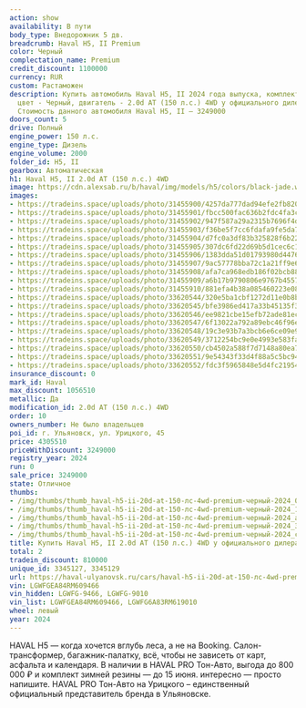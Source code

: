 ```yaml
---
action: show
availability: В пути
body_type: Внедорожник 5 дв.
breadcrumb: Haval H5, II Premium
color: Черный
complectation_name: Premium
credit_discount: 1100000
currency: RUR
custom: Растаможен
description: Купить автомобиль Haval H5, II 2024 года выпуска, комплектация Premium,
  цвет - Черный, двигатель - 2.0d AT (150 л.с.) 4WD у официального дилера в г. Ульяновск.
  Стоимость данного автомобиля Haval H5, II – 3249000
doors_count: 5
drive: Полный
engine_power: 150 л.с.
engine_type: Дизель
engine_volume: 2000
folder_id: H5, II
gearbox: Автоматическая
h1: Haval H5, II 2.0d AT (150 л.с.) 4WD
image: https://cdn.alexsab.ru/b/haval/img/models/h5/colors/black-jade.webp
images:
- https://tradeins.space/uploads/photo/31455900/4257da777dad94efe2fb820eba6045cc.jpg
- https://tradeins.space/uploads/photo/31455901/fbcc500fac636b2fdc4fa3c66ee18e6d.jpg
- https://tradeins.space/uploads/photo/31455902/947f587a29a2315b7696f4d3645a3f92.jpg
- https://tradeins.space/uploads/photo/31455903/f36be5f7cc6fdafa9fe5da778403c2c6.jpg
- https://tradeins.space/uploads/photo/31455904/d7fc0a3df83b325828f6b2216e4c7f40.jpg
- https://tradeins.space/uploads/photo/31455905/307dc6fd22d69b5d1cec6c122bcb810d.jpg
- https://tradeins.space/uploads/photo/31455906/1383dda51d01793980d447669f3fcf58.jpg
- https://tradeins.space/uploads/photo/31455907/9ac57778bba72c1a21ff9e625205ba90.jpg
- https://tradeins.space/uploads/photo/31455908/afa7ca968edb186f02bcb88267c3adc2.jpg
- https://tradeins.space/uploads/photo/31455909/a6b17b9790806e9767b4557850189401.jpg
- https://tradeins.space/uploads/photo/31455910/881efa4b38a085460223e087b61ecbd3.jpg
- https://tradeins.space/uploads/photo/33620544/320e5ba1cbf1272d11e0b8b988771e7f.jpg
- https://tradeins.space/uploads/photo/33620545/bfe3986ed417a33b45135f376cde03be.jpg
- https://tradeins.space/uploads/photo/33620546/ee9821cbe15efb72ade81ecf78311125.jpg
- https://tradeins.space/uploads/photo/33620547/6f13022a792a89ebc46f96ed580c15f5.jpg
- https://tradeins.space/uploads/photo/33620548/19c3e93b7a3bcb6e6ce09e96973d054d.jpg
- https://tradeins.space/uploads/photo/33620549/3712254bc9e0e4993e583faa9a945592.jpg
- https://tradeins.space/uploads/photo/33620550/cb4502a588f7d7148a80ea72e9c01201.jpg
- https://tradeins.space/uploads/photo/33620551/9e54343f33d4f88a5c5bc9417688570f.jpg
- https://tradeins.space/uploads/photo/33620552/fdc3f5965848e5d4fc219540fe1468a0.jpg
insurance_discount: 0
mark_id: Haval
max_discount: 1056510
metallic: Да
modification_id: 2.0d AT (150 л.с.) 4WD
order: 10
owners_number: Не было владельцев
poi_id: г. Ульяновск, ул. Урицкого, 45
price: 4305510
priceWithDiscount: 3249000
registry_year: 2024
run: 0
sale_price: 3249000
state: Отличное
thumbs:
- /img/thumbs/thumb_haval-h5-ii-20d-at-150-лс-4wd-premium-черный-2024_045cc_0.webp
- /img/thumbs/thumb_haval-h5-ii-20d-at-150-лс-4wd-premium-черный-2024_18e6d_1.webp
- /img/thumbs/thumb_haval-h5-ii-20d-at-150-лс-4wd-premium-черный-2024_a3f92_2.webp
- /img/thumbs/thumb_haval-h5-ii-20d-at-150-лс-4wd-premium-черный-2024_3c2c6_3.webp
- /img/thumbs/thumb_haval-h5-ii-20d-at-150-лс-4wd-premium-черный-2024_c7f40_4.webp
title: Купить Haval H5, II 2.0d AT (150 л.с.) 4WD у официального дилера в Ульяновске
total: 2
tradein_discount: 810000
unique_id: 3345127, 3345129
url: https://haval-ulyanovsk.ru/cars/haval-h5-ii-20d-at-150-лс-4wd-premium-черный-2024/
vin: LGWFGEA84RM609466
vin_hidden: LGWFG-9466, LGWFG-9010
vin_list: LGWFGEA84RM609466, LGWFG6A83RM619010
wheel: левый
year: 2024
---
```

<p>
 HAVAL H5 — когда хочется вглубь леса, а не на Booking. Салон-трансформер, багажник-палатку, всё, чтобы не зависеть от карт, асфальта и календаря. В наличии в HAVAL PRO Тон-Авто, выгода до 800 000 ₽ и комплект зимней резины — до 15 июня. интересно — просто напишите. HAVAL PRO Тон-Авто на Урицкого – единственный официальный представитель бренда в Ульяновске.
</p>
<p>
</p>
<p>
</p>
